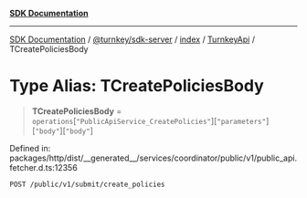 [**SDK Documentation**](../../../../../../README.mdx)

***

[SDK Documentation](../../../../../../packages.mdx) / [@turnkey/sdk-server](../../../../README.mdx) / [index](../../../README.mdx) / [TurnkeyApi](../README.mdx) / TCreatePoliciesBody

# Type Alias: TCreatePoliciesBody

> **TCreatePoliciesBody** = `operations`\[`"PublicApiService_CreatePolicies"`\]\[`"parameters"`\]\[`"body"`\]\[`"body"`\]

Defined in: packages/http/dist/\_\_generated\_\_/services/coordinator/public/v1/public\_api.fetcher.d.ts:12356

`POST /public/v1/submit/create_policies`
